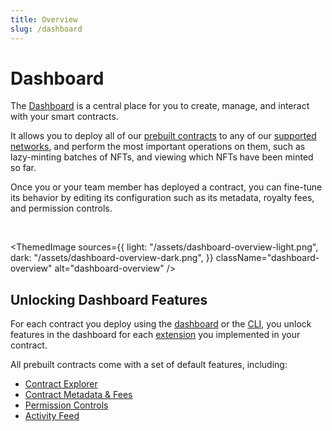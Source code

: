 ```yaml
---
title: Overview
slug: /dashboard
---
```



# Dashboard

The [Dashboard](https://thirdweb.com/dashboard) is a central place for you to create, manage, and interact with your smart contracts.

It allows you to deploy all of our [prebuilt contracts](/pre-built-contracts) to any of our [supported networks](https://blog.thirdweb.com/guides/which-network-should-you-use),
and perform the most important operations on them, such as lazy-minting batches of NFTs, and viewing which NFTs have been minted so far.

Once you or your team member has deployed a contract, you can fine-tune its behavior
by editing its configuration such as its metadata, royalty fees, and permission controls.

<OpenSourceInfo
  repoName="dashboard"
  repoUrl="https://github.com/thirdweb-dev/dashboard"
  isLibrary={false}
/>

<br/>

<ThemedImage
    sources={{
        light: "/assets/dashboard-overview-light.png",
        dark: "/assets/dashboard-overview-dark.png",
    }}
    className="dashboard-overview"
    alt="dashboard-overview"
/>

## Unlocking Dashboard Features

For each contract you deploy using the [dashboard](https://thirdweb.com/dashboard) or the [CLI](/cli),
you unlock features in the dashboard for each [extension](/solidity/extensions) you implemented in your contract.

All prebuilt contracts come with a set of default features, including:

- [Contract Explorer](/dashboard/view-and-interact-with-contracts)
- [Contract Metadata & Fees](/dashboard/contract-settings)
- [Permission Controls](/dashboard/permission-controls)
- [Activity Feed](/dashboard/activity-feed)
